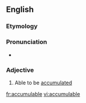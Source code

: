 ==English==

===Etymology===
{{suffix|accumulate|able}}

===Pronunciation===
*{{a|US}} {{IPA|/ə.ˈkjum.jə.lə.bəl/}}

===Adjective===
{{en-adj}}
# Able to be [[accumulated]]

[[fr:accumulable]]
[[vi:accumulable]]